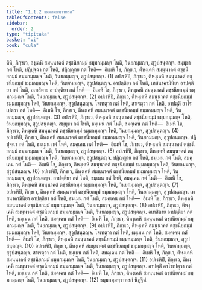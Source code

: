 ```yaml
---
title: "1.1.2 ธมฺมกมฺมทฺวาทสก"
tableOfContents: false
sidebar:
  order: 2
type: "tipitaka"
basket: "vi"
book: "cula"
---
```



<DynamicBreadcrumb />

<Division number="5" book="cula">

<Paragraph number="23" book="cula">
ตีหิ, ภิกฺขเว, องฺเคหิ สมนฺนาคตํ ตชฺชนียกมฺมํ ธมฺมกมฺมญฺจ โหติ, วินยกมฺมญฺจ, สุวูปสนฺตญฺจ. สมฺมุขา กตํ โหติ, ปฏิปุจฺฉา กตํ โหติ, ปฏิญฺญาย กตํ โหติ—  อิเมหิ โข, ภิกฺขเว, ตีหงฺเคหิ สมนฺนาคตํ ตชฺชนียกมฺมํ ธมฺมกมฺมญฺจ โหติ, วินยกมฺมญฺจ, สุวูปสนฺตญฺจ. (1)
</Paragraph>

<Paragraph number="24" book="cula">
อปเรหิปิ, ภิกฺขเว, ตีหงฺเคหิ สมนฺนาคตํ ตชฺชนียกมฺมํ ธมฺมกมฺมญฺจ โหติ, วินยกมฺมญฺจ, สุวูปสนฺตญฺจ. อาปตฺติยา กตํ โหติ, เทสนาคามินิยา อาปตฺติยา กตํ โหติ, อเทสิตาย อาปตฺติยา กตํ โหติ—  อิเมหิ โข, ภิกฺขเว, ตีหงฺเคหิ สมนฺนาคตํ ตชฺชนียกมฺมํ ธมฺมกมฺมญฺจ โหติ, วินยกมฺมญฺจ, สุวูปสนฺตญฺจ. (2)
</Paragraph>

<Paragraph number="25" book="cula">
อปเรหิปิ, ภิกฺขเว, ตีหงฺเคหิ สมนฺนาคตํ ตชฺชนียกมฺมํ ธมฺมกมฺมญฺจ โหติ, วินยกมฺมญฺจ, สุวูปสนฺตญฺจ. โจเทตฺวา กตํ โหติ, สาเรตฺวา กตํ โหติ, อาปตฺติํ อาโรเปตฺวา กตํ โหติ—  อิเมหิ โข, ภิกฺขเว, ตีหงฺเคหิ สมนฺนาคตํ ตชฺชนียกมฺมํ ธมฺมกมฺมญฺจ โหติ, วินยกมฺมญฺจ, สุวูปสนฺตญฺจ. (3)
</Paragraph>

<Paragraph number="26" book="cula">
อปเรหิปิ, ภิกฺขเว, ตีหงฺเคหิ สมนฺนาคตํ ตชฺชนียกมฺมํ ธมฺมกมฺมญฺจ โหติ, วินยกมฺมญฺจ, สุวูปสนฺตญฺจ. สมฺมุขา กตํ โหติ, ธมฺเมน กตํ โหติ, สมคฺเคน กตํ โหติ—  อิเมหิ โข, ภิกฺขเว, ตีหงฺเคหิ สมนฺนาคตํ ตชฺชนียกมฺมํ ธมฺมกมฺมญฺจ โหติ, วินยกมฺมญฺจ, สุวูปสนฺตญฺจ. (4)
</Paragraph>

<Paragraph number="27" book="cula">
อปเรหิปิ, ภิกฺขเว, ตีหงฺเคหิ สมนฺนาคตํ ตชฺชนียกมฺมํ ธมฺมกมฺมญฺจ โหติ, วินยกมฺมญฺจ, สุวูปสนฺตญฺจ. ปฏิปุจฺฉา กตํ โหติ, ธมฺเมน กตํ โหติ, สมคฺเคน กตํ โหติ—  อิเมหิ โข, ภิกฺขเว, ตีหงฺเคหิ สมนฺนาคตํ ตชฺชนียกมฺมํ ธมฺมกมฺมญฺจ โหติ, วินยกมฺมญฺจ, สุวูปสนฺตญฺจ. (5)
</Paragraph>

<Paragraph number="28" book="cula">
อปเรหิปิ, ภิกฺขเว, ตีหงฺเคหิ สมนฺนาคตํ ตชฺชนียกมฺมํ ธมฺมกมฺมญฺจ โหติ, วินยกมฺมญฺจ, สุวูปสนฺตญฺจ. ปฏิญฺญาย กตํ โหติ, ธมฺเมน กตํ โหติ, สมคฺเคน กตํ โหติ—  อิเมหิ โข, ภิกฺขเว, ตีหงฺเคหิ สมนฺนาคตํ ตชฺชนียกมฺมํ ธมฺมกมฺมญฺจ โหติ, วินยกมฺมญฺจ, สุวูปสนฺตญฺจ. (6)
</Paragraph>

<Paragraph number="29" book="cula">
อปเรหิปิ, ภิกฺขเว, ตีหงฺเคหิ สมนฺนาคตํ ตชฺชนียกมฺมํ ธมฺมกมฺมญฺจ โหติ, วินยกมฺมญฺจ, สุวูปสนฺตญฺจ. อาปตฺติยา กตํ โหติ, ธมฺเมน กตํ โหติ, สมคฺเคน กตํ โหติ—  อิเมหิ โข, ภิกฺขเว, ตีหงฺเคหิ สมนฺนาคตํ ตชฺชนียกมฺมํ ธมฺมกมฺมญฺจ โหติ, วินยกมฺมญฺจ, สุวูปสนฺตญฺจ. (7)
</Paragraph>

<Paragraph number="30" book="cula">
อปเรหิปิ, ภิกฺขเว, ตีหงฺเคหิ สมนฺนาคตํ ตชฺชนียกมฺมํ ธมฺมกมฺมญฺจ โหติ, วินยกมฺมญฺจ, สุวูปสนฺตญฺจ. เทสนาคามินิยา อาปตฺติยา กตํ โหติ, ธมฺเมน กตํ โหติ, สมคฺเคน กตํ โหติ—  อิเมหิ โข, ภิกฺขเว, ตีหงฺเคหิ สมนฺนาคตํ ตชฺชนียกมฺมํ ธมฺมกมฺมญฺจ โหติ, วินยกมฺมญฺจ, สุวูปสนฺตญฺจ. (8)
</Paragraph>

<Paragraph number="31" book="cula">
อปเรหิปิ, ภิกฺขเว, ตีหงฺเคหิ สมนฺนาคตํ ตชฺชนียกมฺมํ ธมฺมกมฺมญฺจ โหติ, วินยกมฺมญฺจ, สุวูปสนฺตญฺจ. อเทสิตาย อาปตฺติยา กตํ โหติ, ธมฺเมน กตํ โหติ, สมคฺเคน กตํ โหติ—  อิเมหิ โข, ภิกฺขเว, ตีหงฺเคหิ สมนฺนาคตํ ตชฺชนียกมฺมํ ธมฺมกมฺมญฺจ โหติ, วินยกมฺมญฺจ, สุวูปสนฺตญฺจ. (9)
</Paragraph>

<Paragraph number="32" book="cula">
อปเรหิปิ, ภิกฺขเว, ตีหงฺเคหิ สมนฺนาคตํ ตชฺชนียกมฺมํ ธมฺมกมฺมญฺจ โหติ, วินยกมฺมญฺจ, สุวูปสนฺตญฺจ. โจเทตฺวา กตํ โหติ, ธมฺเมน กตํ โหติ, สมคฺเคน กตํ โหติ—  อิเมหิ โข, ภิกฺขเว, ตีหงฺเคหิ สมนฺนาคตํ ตชฺชนียกมฺมํ ธมฺมกมฺมญฺจ โหติ, วินยกมฺมญฺจ, สุวูปสนฺตญฺจ. (10)
</Paragraph>

<Paragraph number="33" book="cula">
อปเรหิปิ, ภิกฺขเว, ตีหงฺเคหิ สมนฺนาคตํ ตชฺชนียกมฺมํ ธมฺมกมฺมญฺจ โหติ, วินยกมฺมญฺจ, สุวูปสนฺตญฺจ. สาเรตฺวา กตํ โหติ, ธมฺเมน กตํ โหติ, สมคฺเคน กตํ โหติ—  อิเมหิ โข, ภิกฺขเว, ตีหงฺเคหิ สมนฺนาคตํ ตชฺชนียกมฺมํ ธมฺมกมฺมญฺจ โหติ, วินยกมฺมญฺจ, สุวูปสนฺตญฺจ. (11)
</Paragraph>

<Paragraph number="34" book="cula">
อปเรหิปิ, ภิกฺขเว, ตีหงฺเคหิ สมนฺนาคตํ ตชฺชนียกมฺมํ ธมฺมกมฺมญฺจ โหติ, วินยกมฺมญฺจ, สุวูปสนฺตญฺจ. อาปตฺติํ อาโรเปตฺวา กตํ โหติ, ธมฺเมน กตํ โหติ, สมคฺเคน กตํ โหติ—  อิเมหิ โข, ภิกฺขเว, ตีหงฺเคหิ สมนฺนาคตํ ตชฺชนียกมฺมํ ธมฺมกมฺมญฺจ โหติ, วินยกมฺมญฺจ, สุวูปสนฺตญฺจ. (12)

</Paragraph>
</Division>

<Paragraph number="35" type="center" book="cula">
ธมฺมกมฺมทฺวาทสกํ นิฏฺฐิตํ.
</Paragraph>